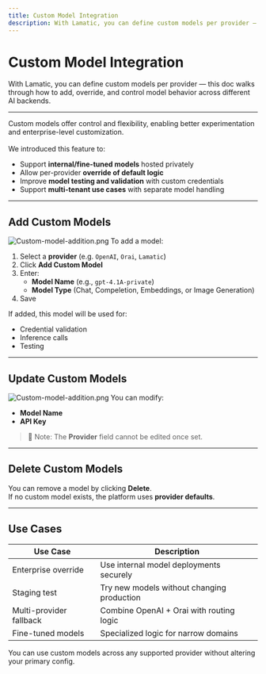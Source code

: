 ```yaml
---
title: Custom Model Integration
description: With Lamatic, you can define custom models per provider — this doc walks through how to add, override, and control model behavior across different AI backends.
---
```


# Custom Model Integration 

With Lamatic, you can define custom models per provider — this doc walks through how to add, override, and control model behavior across different AI backends.

---

<Callout type="info">
Custom models offer control and flexibility, enabling better experimentation and enterprise-level customization.
</Callout>
<br/><br/>
We introduced this feature to:

- Support **internal/fine-tuned models** hosted privately
- Allow per-provider **override of default logic**
- Improve **model testing and validation** with custom credentials
- Support **multi-tenant use cases** with separate model handling

---

## Add Custom Models
![Custom-model-addition.png](./img/add-cm.png)
To add a model:

1. Select a **provider** (e.g. `OpenAI`, `Orai`, `Lamatic`)
2. Click **Add Custom Model**
3. Enter:
   - **Model Name** (e.g., `gpt-4.1A-private`)
   - **Model Type** (Chat, Compeletion, Embeddings, or Image Generation)
4. Save

If added, this model will be used for:
- Credential validation
- Inference calls
- Testing

---

## Update Custom Models
![Custom-model-addition.png](./img/add-cm.png)
You can modify:
- **Model Name**
- **API Key**

> 🛑 Note: The **Provider** field cannot be edited once set.

---

## Delete Custom Models
You can remove a model by clicking **Delete**.  
If no custom model exists, the platform uses **provider defaults**.

---

## Use Cases
| Use Case              | Description                                 |
|-----------------------|---------------------------------------------|
| Enterprise override   | Use internal model deployments securely     |
| Staging test          | Try new models without changing production  |
| Multi-provider fallback | Combine OpenAI + Orai with routing logic  |
| Fine-tuned models     | Specialized logic for narrow domains        |

<Callout type="tip"> You can use custom models across any supported provider without altering your primary config. </Callout>